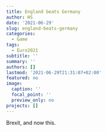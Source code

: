 ```yaml
---
title: England beats Germany
author: HS
date: '2021-06-29'
slug: england-beats-germany
categories:
  - Game
tags:
  - Euro2021
subtitle: ''
summary: ''
authors: []
lastmod: '2021-06-29T21:31:07+02:00'
featured: no
image:
  caption: ''
  focal_point: ''
  preview_only: no
projects: []
---
```


Brexit, and now this. 